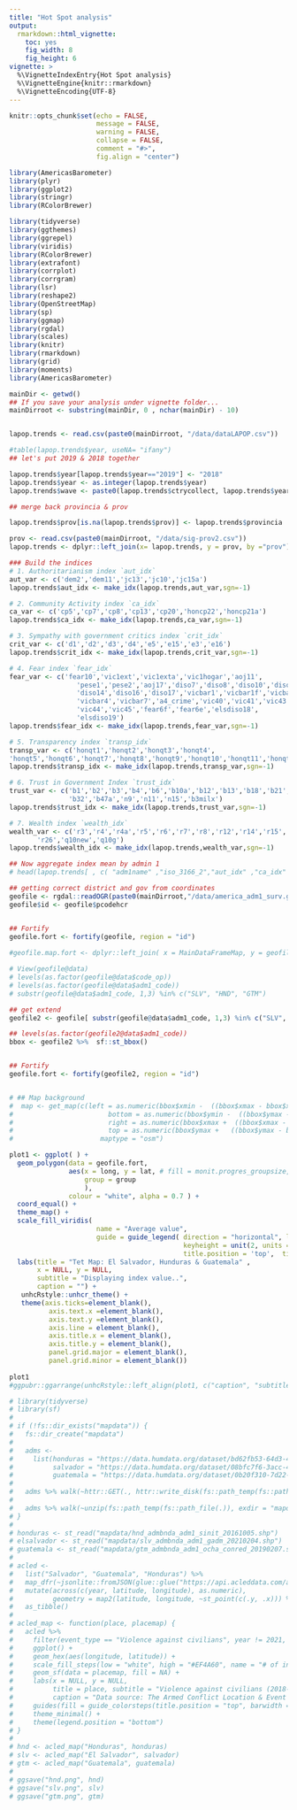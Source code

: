 ```yaml
---
title: "Hot Spot analysis"
output:
  rmarkdown::html_vignette:
    toc: yes
    fig_width: 8
    fig_height: 6
vignette: >
  %\VignetteIndexEntry{Hot Spot analysis}
  %\VignetteEngine{knitr::rmarkdown}
  %\VignetteEncoding{UTF-8}
---
```


```r
knitr::opts_chunk$set(echo = FALSE, 
                      message = FALSE, 
                      warning = FALSE, 
                      collapse = FALSE,
                      comment = "#>",
                      fig.align = "center")
```

```r
library(AmericasBarometer)
library(plyr)
library(ggplot2)
library(stringr)
library(RColorBrewer)

library(tidyverse)
library(ggthemes)
library(ggrepel)
library(viridis)
library(RColorBrewer)
library(extrafont)
library(corrplot)
library(corrgram)
library(lsr)
library(reshape2)
library(OpenStreetMap)
library(sp)
library(ggmap)
library(rgdal)
library(scales)
library(knitr)
library(rmarkdown)
library(grid)
library(moments)
library(AmericasBarometer)

mainDir <- getwd()
## If you save your analysis under vignette folder...
mainDirroot <- substring(mainDir, 0 , nchar(mainDir) - 10)


lapop.trends <- read.csv(paste0(mainDirroot, "/data/dataLAPOP.csv"))

#table(lapop.trends$year, useNA= "ifany") 
## let's put 2019 & 2018 together

lapop.trends$year[lapop.trends$year=="2019"] <- "2018"
lapop.trends$year <- as.integer(lapop.trends$year)
lapop.trends$wave <- paste0(lapop.trends$ctrycollect, lapop.trends$year)


```






```r
## merge back provincia & prov 

lapop.trends$prov[is.na(lapop.trends$prov)] <- lapop.trends$provincia

prov <- read.csv(paste0(mainDirroot, "/data/sig-prov2.csv"))
lapop.trends <- dplyr::left_join(x= lapop.trends, y = prov, by ="prov")

```

```r
### Build the indices
# 1. Authoritarianism index `aut_idx` 
aut_var <- c('dem2','dem11','jc13','jc10','jc15a')
lapop.trends$aut_idx <- make_idx(lapop.trends,aut_var,sgn=-1) 

# 2. Community Activity index `ca_idx`  
ca_var <- c('cp5','cp7','cp8','cp13','cp20','honcp22','honcp21a')
lapop.trends$ca_idx <- make_idx(lapop.trends,ca_var,sgn=-1)

# 3. Sympathy with government critics index `crit_idx`
crit_var <- c('d1','d2','d3','d4','e5','e15','e3','e16')
lapop.trends$crit_idx <- make_idx(lapop.trends,crit_var,sgn=-1)

# 4. Fear index `fear_idx` 
fear_var <- c('fear10','vic1ext','vic1exta','vic1hogar','aoj11',
                 'pese1','pese2','aoj17','diso7','diso8','diso10','diso18',
                 'diso14','diso16','diso17','vicbar1','vicbar1f','vicbar3',
                 'vicbar4','vicbar7','a4_crime','vic40','vic41','vic43',
                 'vic44','vic45','fear6f','fear6e','elsdiso18',
                 'elsdiso19')
lapop.trends$fear_idx <- make_idx(lapop.trends,fear_var,sgn=-1) 

# 5. Transparency index `transp_idx`  
transp_var <- c('honqt1','honqt2','honqt3','honqt4',
'honqt5','honqt6','honqt7','honqt8','honqt9','honqt10','honqt11','honqt12')
lapop.trends$transp_idx <- make_idx(lapop.trends,transp_var,sgn=-1)

# 6. Trust in Government Index `trust_idx` 
trust_var <- c('b1','b2','b3','b4','b6','b10a','b12','b13','b18','b21','b21a',
               'b32','b47a','n9','n11','n15','b3milx')
lapop.trends$trust_idx <- make_idx(lapop.trends,trust_var,sgn=-1)

# 7. Wealth index `wealth_idx` 
wealth_var <- c('r3','r4','r4a','r5','r6','r7','r8','r12','r14','r15','r18','r1','r16',
       'r26','q10new','q10g')
lapop.trends$wealth_idx <- make_idx(lapop.trends,wealth_var,sgn=-1)


```
```r
## Now aggregate index mean by admin 1 
# head(lapop.trends[ , c( "adm1name" ,"iso_3166_2","aut_idx" ,"ca_idx" ,"crit_idx" ,"fear_idx" ,"transp_idx" ,"trust_idx" ,"wealth_idx" )])

```





```r



## getting correct district and gov from coordinates
geofile <- rgdal::readOGR(paste0(mainDirroot,"/data/america_adm1_surv.geojson"))
geofile$id <- geofile$pcodehcr


## Fortify
geofile.fort <- fortify(geofile, region = "id")
 
#geofile.map.fort <- dplyr::left_join( x = MainDataFrameMap, y = geofile.fort, by = "id")

# View(geofile@data)
# levels(as.factor(geofile@data$code_op))
# levels(as.factor(geofile@data$adm1_code))
# substr(geofile@data$adm1_code, 1,3) %in% c("SLV", "HND", "GTM")

## get extend
geofile2 <- geofile[ substr(geofile@data$adm1_code, 1,3) %in% c("SLV", "HND", "GTM"), ]

## levels(as.factor(geofile2@data$adm1_code))
bbox <- geofile2 %>%  sf::st_bbox()


## Fortify
geofile.fort <- fortify(geofile2, region = "id")


# ## Map background
#  map <- get_map(c(left = as.numeric(bbox$xmin -  ((bbox$xmax - bbox$xmin)/10)), 
#                        bottom = as.numeric(bbox$ymin -  ((bbox$ymax - bbox$ymin)/10)), 
#                        right = as.numeric(bbox$xmax +  ((bbox$xmax - bbox$xmin)/10)), 
#                        top = as.numeric(bbox$ymax +   ((bbox$ymax - bbox$ymin)/10))), 
#                      maptype = "osm")


```







```r
plot1 <- ggplot( ) +
  geom_polygon(data = geofile.fort,
               aes(x = long, y = lat, # fill = monit.progres_groupsize, 
                   group = group
                   ),
               colour = "white", alpha = 0.7 ) +
  coord_equal() +
  theme_map() +
  scale_fill_viridis(
                      name = "Average value",
                      guide = guide_legend( direction = "horizontal", label.position = "bottom",
                                            keyheight = unit(2, units = "mm"),  keywidth = unit(length(labels)*10, units = "mm"),
                                            title.position = 'top',  title.hjust = 0.5, label.hjust = 1, nrow = 1, byrow = T, reverse = T )) +
  labs(title = "Tet Map: El Salvador, Hunduras & Guatemala" , 
       x = NULL, y = NULL,
       subtitle = "Displaying index value..",
       caption = "") +
   unhcRstyle::unhcr_theme() +
   theme(axis.ticks=element_blank(),
          axis.text.x =element_blank(),
          axis.text.y =element_blank(),
          axis.line = element_blank(),
          axis.title.x = element_blank(),
          axis.title.y = element_blank(),
          panel.grid.major = element_blank(),
          panel.grid.minor = element_blank())
  
plot1
#ggpubr::ggarrange(unhcRstyle::left_align(plot1, c("caption", "subtitle", "title")), ncol = 1, nrow = 1)

```

```r
# library(tidyverse)
# library(sf)
# 
# if (!fs::dir_exists("mapdata")) {
#   fs::dir_create("mapdata")
#   
#   adms <- 
#     list(honduras = "https://data.humdata.org/dataset/bd62fb53-64d3-478f-9ca8-38e4a2de19c0/resource/34688cf1-3cad-4d51-a6b5-7726de70f4e7/download/hnd_adm_sinit_20161005_shp.zip",
#          salvador = "https://data.humdata.org/dataset/08bfc7f6-3acc-45df-a69a-b853cf1cff05/resource/b693e3e1-f7c4-4ebe-afb7-453d62abd417/download/slv_adm_gadm_2021_shp.zip",
#          guatemala = "https://data.humdata.org/dataset/0b20f310-7d22-479c-b7e2-e1bb9737fa72/resource/86f38f11-8062-4a09-b088-fbb581a051fd/download/gtm_adm_ocha_conred_2019_shp.zip")
#   
#   adms %>% walk(~httr::GET(., httr::write_disk(fs::path_temp(fs::path_file(.)), overwrite = TRUE)))
#   
#   adms %>% walk(~unzip(fs::path_temp(fs::path_file(.)), exdir = "mapdata", junkpaths = TRUE))
# }
# 
# honduras <- st_read("mapdata/hnd_admbnda_adm1_sinit_20161005.shp")
# elsalvador <- st_read("mapdata/slv_admbnda_adm1_gadm_20210204.shp")
# guatemala <- st_read("mapdata/gtm_admbnda_adm1_ocha_conred_20190207.shp")
# 
# acled <- 
#   list("Salvador", "Guatemala", "Honduras") %>% 
#   map_dfr(~jsonlite::fromJSON(glue::glue("https://api.acleddata.com/acled/read?key={Sys.getenv('ACLED_API_KEY')}&email={Sys.getenv('UNHCR_ACCOUNT_EMAIL')}&country={.}&limit=0"))$data) %>% 
#   mutate(across(c(year, latitude, longitude), as.numeric),
#          geometry = map2(latitude, longitude, ~st_point(c(.y, .x))) %>% st_as_sfc(crs = 4326)) %>% 
#   as_tibble()
# 
# acled_map <- function(place, placemap) {
#   acled %>% 
#     filter(event_type == "Violence against civilians", year != 2021, country == place) %>% 
#     ggplot() +
#     geom_hex(aes(longitude, latitude)) +
#     scale_fill_steps(low = "white", high = "#EF4A60", name = "# of incidents") +
#     geom_sf(data = placemap, fill = NA) +
#     labs(x = NULL, y = NULL,
#          title = place, subtitle = "Violence against civilians (2018-2020)",
#          caption = "Data source: The Armed Conflict Location & Event Data Project") +
#     guides(fill = guide_colorsteps(title.position = "top", barwidth = unit(2.5, "inches"))) +
#     theme_minimal() +
#     theme(legend.position = "bottom")
# }
# 
# hnd <- acled_map("Honduras", honduras)
# slv <- acled_map("El Salvador", salvador)
# gtm <- acled_map("Guatemala", guatemala)
# 
# ggsave("hnd.png", hnd)
# ggsave("slv.png", slv)
# ggsave("gtm.png", gtm)
```

